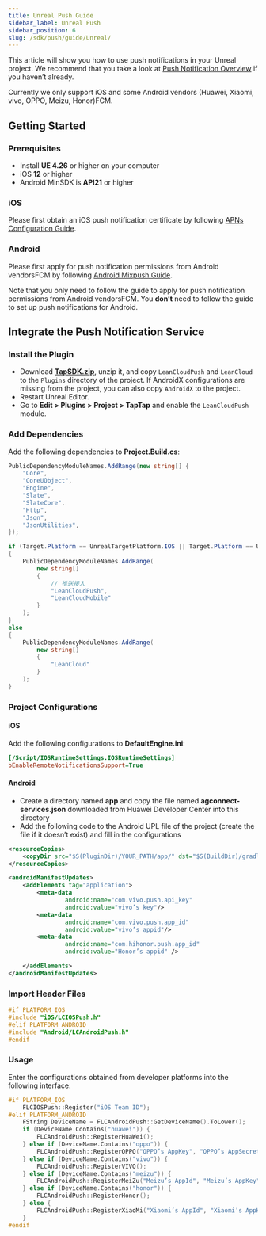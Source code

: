 ```yaml
---
title: Unreal Push Guide
sidebar_label: Unreal Push
sidebar_position: 6
slug: /sdk/push/guide/Unreal/
---
```


<head>
  <meta name="robots" content="noindex" />
</head>



This article will show you how to use push notifications in your Unreal project. We recommend that you take a look at [Push Notification Overview](/sdk/push/guide/overview/) if you haven’t already.

Currently we only support iOS and <Conditional region="cn">some Android vendors (Huawei, Xiaomi, vivo, OPPO, Meizu, Honor)</Conditional><Conditional region="global">FCM</Conditional>.

## Getting Started

### Prerequisites

* Install **UE 4.26** or higher on your computer
* iOS **12** or higher
* Android MinSDK is **API21** or higher

### iOS

Please first obtain an iOS push notification certificate by following [APNs Configuration Guide](/sdk/push/guide/ios-cert/).

### Android

Please first apply for push notification permissions from <Conditional region="cn">Android vendors</Conditional><Conditional region="global">FCM</Conditional> by following [Android Mixpush Guide](/sdk/push/guide/android-mixpush/).

Note that you only need to follow the guide to apply for push notification permissions from <Conditional region="cn">Android vendors</Conditional><Conditional region="global">FCM</Conditional>. You **don’t** need to follow the guide to set up push notifications for Android.

## Integrate the Push Notification Service

### Install the Plugin

* Download **[TapSDK.zip](https://github.com/taptap/TapSDK-UE4/releases)**, unzip it, and copy `LeanCloudPush` and `LeanCloud` to the `Plugins` directory of the project. If AndroidX configurations are missing from the project, you can also copy `AndroidX` to the project.
* Restart Unreal Editor.
* Go to **Edit > Plugins > Project > TapTap** and enable the `LeanCloudPush` module.

### Add Dependencies

Add the following dependencies to **Project.Build.cs**:

```c#
PublicDependencyModuleNames.AddRange(new string[] { 
    "Core",
    "CoreUObject",
    "Engine",
    "Slate",
    "SlateCore",
    "Http",
    "Json",
    "JsonUtilities",
});

if (Target.Platform == UnrealTargetPlatform.IOS || Target.Platform == UnrealTargetPlatform.Android)
{
    PublicDependencyModuleNames.AddRange(
        new string[]
        {
            // 推送接入
            "LeanCloudPush",
            "LeanCloudMobile"
        }
    );
}
else
{
    PublicDependencyModuleNames.AddRange(
        new string[]
        {
            "LeanCloud"
        }
    );
}
```

### Project Configurations

#### iOS

Add the following configurations to **DefaultEngine.ini**:

```ini
[/Script/IOSRuntimeSettings.IOSRuntimeSettings]
bEnableRemoteNotificationsSupport=True
```

#### Android

* Create a directory named **app** and copy the file named **agconnect-services.json** downloaded from Huawei Developer Center into this directory
* Add the following code to the Android UPL file of the project (create the file if it doesn’t exist) and fill in the configurations

```xml
<resourceCopies>
    <copyDir src="$S(PluginDir)/YOUR_PATH/app/" dst="$S(BuildDir)/gradle/app/" />
</resourceCopies>

<androidManifestUpdates>
    <addElements tag="application">
        <meta-data
                android:name="com.vivo.push.api_key"
                android:value="vivo’s key"/>
        <meta-data
                android:name="com.vivo.push.app_id"
                android:value="vivo’s appid"/>
        <meta-data
                android:name="com.hihonor.push.app_id"
                android:value="Honor’s appid" />

    </addElements>
</androidManifestUpdates>
 ```

### Import Header Files

```cpp
#if PLATFORM_IOS
#include "iOS/LCIOSPush.h"
#elif PLATFORM_ANDROID
#include "Android/LCAndroidPush.h"
#endif
```

### Usage

Enter the configurations obtained from developer platforms into the following interface:

```cpp
#if PLATFORM_IOS
	FLCIOSPush::Register("iOS Team ID");
#elif PLATFORM_ANDROID
	FString DeviceName = FLCAndroidPush::GetDeviceName().ToLower();
	if (DeviceName.Contains("huawei")) {
		FLCAndroidPush::RegisterHuaWei();
	} else if (DeviceName.Contains("oppo")) {
		FLCAndroidPush::RegisterOPPO("OPPO’s AppKey", "OPPO’s AppSecret");
	} else if (DeviceName.Contains("vivo")) {
		FLCAndroidPush::RegisterVIVO();
	} else if (DeviceName.Contains("meizu")) {
		FLCAndroidPush::RegisterMeiZu("Meizu’s AppId", "Meizu’s AppKey");
	} else if (DeviceName.Contains("honor")) {
		FLCAndroidPush::RegisterHonor();
	} else {
		FLCAndroidPush::RegisterXiaoMi("Xiaomi’s AppId", "Xiaomi’s AppKey");
	}
#endif
```
